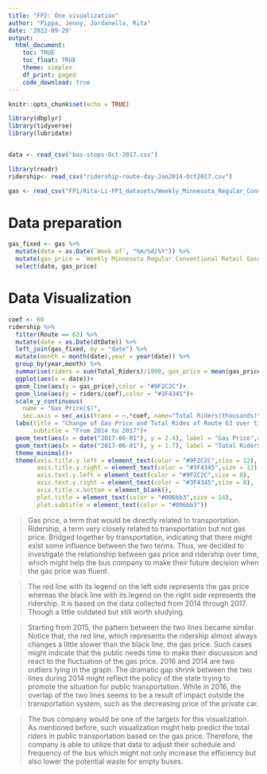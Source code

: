 ```yaml
---
title: "FP2: One visualization"
author: "Pippa, Jenny, Jordanella, Rita"
date: '2022-09-29'
output: 
  html_document:
    toc: TRUE
    toc_float: TRUE
    theme: simplex
    df_print: paged
    code_download: true
---
```


```r
knitr::opts_chunk$set(echo = TRUE)
```

```r
library(dbplyr)
library(tidyverse)
library(lubridate)


data <- read_csv("bus-stops-Oct-2017.csv")

library(readr)
ridership<- read_csv("ridership-route-day-Jan2014-Oct2017.csv")

gas <- read_csv("FP1/Rita-Li-FP1_datasets/Weekly_Minnesota_Regular_Conventional_Retail_Gasoline_Prices.csv", skip = 4)
```
# Data preparation
```r
gas_fixed <- gas %>% 
  mutate(date = as.Date(`Week of`, "%m/%d/%Y")) %>% 
  mutate(gas_price = `Weekly Minnesota Regular Conventional Retail Gasoline Prices Dollars per Gallon`) %>% 
  select(date, gas_price)
```

# Data Visualization
```r
coef <- 60
ridership %>% 
  filter(Route == 63) %>% 
  mutate(date = as.Date(dtDate)) %>%
  left_join(gas_fixed, by = "date") %>% 
  mutate(month = month(date),year = year(date)) %>% 
  group_by(year,month) %>% 
  summarise(riders = sum(Total_Riders)/1000, gas_price = mean(gas_price,na.rm = TRUE), date = min(date)) %>% 
  ggplot(aes(x = date))+
  geom_line(aes(y = gas_price),color = "#9F2C2C")+
  geom_line(aes(y = riders/coef),color = "#3F4345")+ 
  scale_y_continuous(
    name = "Gas Price($)",
    sec.axis = sec_axis(trans = ~.*coef, name="Total Riders(thousands)"))+
  labs(title = "Change of Gas Price and Total Rides of Route 63 over time",
       subtitle = "From 2014 to 2017")+
  geom_text(aes(x = date("2017-06-01"), y = 2.4), label = "Gas Price",color = "#9F2C2C",size = 3)+
  geom_text(aes(x = date("2017-06-01"), y = 1.7), label = "Total Riders",color = "#3F4345",size = 3)+
  theme_minimal()+
  theme(axis.title.y.left = element_text(color = "#9F2C2C",size = 12),
        axis.title.y.right = element_text(color = "#3F4345",size = 12),
        axis.text.y.left = element_text(color = "#9F2C2C",size = 8),
        axis.text.y.right = element_text(color = "#3F4345",size = 8),
        axis.title.x.bottom = element_blank(),
        plot.title = element_text(color = "#006bb3",size = 14),
        plot.subtitle = element_text(color = "#006bb3"))
```

> Gas price, a term that would be directly related to transportation. Ridership, a term very closely related to transportation but not gas price. Bridged together by transportation, indicating that there might exist some influence between the two terms. Thus, we decided to investigate the relationship between gas price and ridership over time, which might help the bus company to make their future decision when the gas price was fluent.

> The red line with its legend on the left side represents the gas price whereas the black line with its legend on the right side represents the ridership. It is based on the data collected from 2014 through 2017. Though a little outdated but still worth studying. 

> Starting from 2015, the pattern between the two lines became similar. Notice that, the red line, which represents the ridership almost always changes a little slower than the black line, the gas price. Such cases might indicate that the public needs time to make their discussion and react to the fluctuation of the gas price. 2016 and 2014 are two outliers lying in the graph. The dramatic gap shrink between the two lines during 2014 might reflect the policy of the state trying to promote the situation for public transportation. While in 2016, the overlap of the two lines seems to be a result of impact outside the transportation system, such as the decreasing price of the private car.

> The bus company would be one of the targets for this visualization. As mentioned before, such visualization might help predict the total riders in public transportation based on the gas price. Therefore, the company is able to utilize that data to adjust their schedule and frequency of the bus which might not only increase the efficiency but also lower the potential waste for empty buses.

